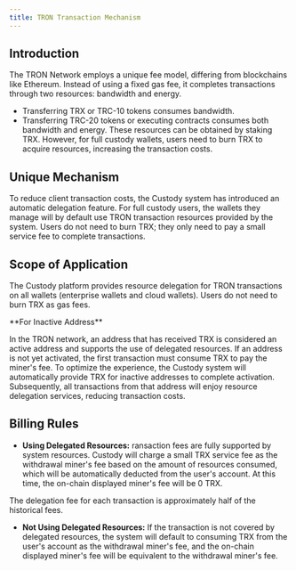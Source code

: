 ```yaml
---
title: TRON Transaction Mechanism
---
```


## Introduction
The TRON Network employs a unique fee model, differing from blockchains like Ethereum. Instead of using a fixed gas fee, it completes transactions through two resources: bandwidth and energy.
* Transferring TRX or TRC-10 tokens consumes bandwidth.
* Transferring TRC-20 tokens or executing contracts consumes both bandwidth and energy.
These resources can be obtained by staking TRX. However, for full custody wallets, users need to burn TRX to acquire resources, increasing the transaction costs.

## Unique Mechanism
To reduce client transaction costs, the Custody system has introduced an automatic delegation feature. For full custody users, the wallets they manage will by default use TRON transaction resources provided by the system. Users do not need to burn TRX; they only need to pay a small service fee to complete transactions.

## Scope of Application
The Custody platform provides resource delegation for TRON transactions on all wallets (enterprise wallets and cloud wallets). Users do not need to burn TRX as gas fees.

<Note>
**For Inactive Address**

In the TRON network, an address that has received TRX is considered an active address and supports the use of delegated resources. If an address is not yet activated, the first transaction must consume TRX to pay the miner's fee. To optimize the experience, the Custody system will automatically provide TRX for inactive addresses to complete activation. Subsequently, all transactions from that address will enjoy resource delegation services, reducing transaction costs.

</Note>

## Billing Rules
- **Using Delegated Resources:** ransaction fees are fully supported by system resources. Custody will charge a small TRX service fee as the withdrawal miner's fee based on the amount of resources consumed, which will be automatically deducted from the user's account. At this time, the on-chain displayed miner's fee will be 0 TRX.

<Tip>
The delegation fee for each transaction is approximately half of the historical fees.
</Tip>

- **Not Using Delegated Resources:** If the transaction is not covered by delegated resources, the system will default to consuming TRX from the user's account as the withdrawal miner's fee, and the on-chain displayed miner's fee will be equivalent to the withdrawal miner's fee.